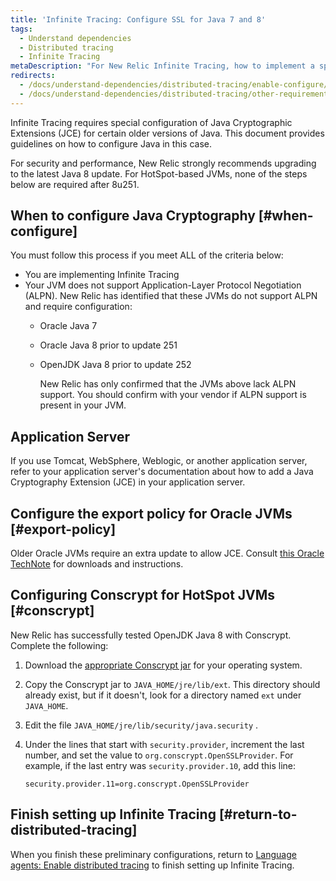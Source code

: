 ```yaml
---
title: 'Infinite Tracing: Configure SSL for Java 7 and 8'
tags:
  - Understand dependencies
  - Distributed tracing
  - Infinite Tracing
metaDescription: "For New Relic Infinite Tracing, how to implement a special configuration of Java Cryptographic Extensions (JCE) for certain older versions of Java."
redirects:
  - /docs/understand-dependencies/distributed-tracing/enable-configure/configuring-ssl-infinite-tracing-java-7-8
  - /docs/understand-dependencies/distributed-tracing/other-requirements/infinite-tracing-configuring-ssl-java-7-8
---
```


Infinite Tracing requires special configuration of Java Cryptographic Extensions (JCE) for certain older versions of Java. This document provides guidelines on how to configure Java in this case.

<Callout variant="tip">
  For security and performance, New Relic strongly recommends upgrading to the latest Java 8 update. For HotSpot-based JVMs, none of the steps below are required after 8u251.
</Callout>

## When to configure Java Cryptography [#when-configure]

You must follow this process if you meet ALL of the criteria below:

* You are implementing Infinite Tracing
* Your JVM does not support Application-Layer Protocol Negotiation (ALPN). New Relic has identified that these JVMs do not support ALPN and require configuration:
  * Oracle Java 7
  * Oracle Java 8 prior to update 251
  * OpenJDK Java 8 prior to update 252

    <Callout variant="important">
      New Relic has only confirmed that the JVMs above lack ALPN support. You should confirm with your vendor if ALPN support is present in your JVM.
    </Callout>

## Application Server

If you use Tomcat, WebSphere, Weblogic, or another application server, refer to your application server's documentation about how to add a Java Cryptography Extension (JCE) in your application server.

## Configure the export policy for Oracle JVMs [#export-policy]

Older Oracle JVMs require an extra update to allow JCE. Consult [this Oracle TechNote](https://www.oracle.com/java/technologies/javase-jce-all-downloads.html) for downloads and instructions.

## Configuring Conscrypt for HotSpot JVMs [#conscrypt]

New Relic has successfully tested OpenJDK Java 8 with Conscrypt. Complete the following:

1. Download the [appropriate Conscrypt jar](https://github.com/google/conscrypt/#download) for your operating system.
2. Copy the Conscrypt jar to `JAVA_HOME/jre/lib/ext`. This directory should already exist, but if it doesn't, look for a directory named `ext` under `JAVA_HOME`.
3. Edit the file `JAVA_HOME/jre/lib/security/java.security` .
4. Under the lines that start with `security.provider`, increment the last number, and set the value to `org.conscrypt.OpenSSLProvider`. For example, if the last entry was `security.provider.10`, add this line:

   ```
   security.provider.11=org.conscrypt.OpenSSLProvider
   ```

## Finish setting up Infinite Tracing [#return-to-distributed-tracing]

When you finish these preliminary configurations, return to [Language agents: Enable distributed tracing](/docs/understand-dependencies/distributed-tracing/enable-configure/enable-distributed-tracing) to finish setting up Infinite Tracing.
